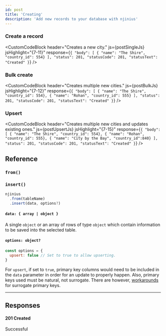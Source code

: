 ```yaml
---
id: post
title: 'Creating'
description: 'Add new records to your database with njinius'
---
```





<DummyData />


### Create a record

<CustomCodeBlock
  header="Creates a new city."
  js={postSingleJs}
  jsHighlight="{7-11}"
  response={`{
  "body": [
    { "name": "The Shire", "country_id": 554}
  ],
  "status": 201,
  "statusCode": 201,
  "statusText": "Created"
}`}
/>

### Bulk create

<CustomCodeBlock
  header="Creates multiple new cities."
  js={postBulkJs}
  jsHighlight="{7-12}"
  response={`{
  "body": [
    { "name": "The Shire", "country_id": 554},
    { "name": "Rohan", "country_id": 555}
  ],
  "status": 201,
  "statusCode": 201,
  "statusText": "Created"
}`}
/>

### Upsert

<CustomCodeBlock
  header="Creates multiple new cities and updates existing ones."
  js={postUpsertJs}
  jsHighlight="{7-15}"
  response={`{
  "body": [
    { "name": "The Shire", "country_id": 554},
    { "name": "Rohan", "country_id": 555},
    { "name": "City by the Bay", "country_id":840}
  ],
  "status": 201,
  "statusCode": 201,
  "statusText": "Created"
}`}
/>

## Reference

### `from()`
<FromFunction verb='post' />

### `insert()`
```js {3}
njinius
  .from(tableName)
  .insert(data, options?)
```

#### `data: { array | object }`
A single `object` or an array of rows of type `object` which contain information to be saved into the selected table.
 
#### `options: object?`  

```js
const options = {
  upsert: false // Set to true to allow upserting.
}
```
For `upsert`, if set to `true`, primary key columns would need to be included in the `data` parameter in order for an update to properly happen. 
Also, primary keys used must be natural, not surrogate.
There are however, [workarounds](https://github.com/PostgREST/postgrest/issues/1118) for surrogate primary keys.

---

## Responses

#### 201 Created
Successful

<CommonResponses />